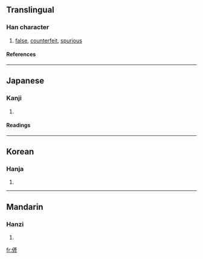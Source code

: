==Translingual==
===Han character===
{{Han char|rn=9|rad=人|as=09|sn=11|four=|canj=人卜竹竹 (OYHH)}}
# [[false]], [[counterfeit]], [[spurious]]
====References====
{{Han ref|kx=0110.180|dkj=00850|dj=0236.020|hdz=10194.100|uh=5050|ud=20560}}
----
==Japanese==
===Kanji===
{{ja-kanji|grade=|rs=人09}}
# {{defn|Japanese}}
====Readings====
{{ja-readings|on=[[がん]] (gan), [[げん]] (gen)|kun=[[いつわる]] (itsuwaru), [[にせ]] (nise)}}
----
==Korean==
===Hanja===
{{ko-hanja|hangeul=안|rv=an|mr=an}}
# {{defn|Korean}}
----
==Mandarin==
===Hanzi===
{{cmn-hanzi|pin=[[yàn]] ([[yan4]])|wg=yen<sup>4</sup>}}
# {{defn|Mandarin}}

[[fr:偐]]